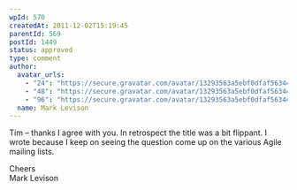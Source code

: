 ```yaml
---
wpId: 570
createdAt: 2011-12-02T15:19:45
parentId: 569
postId: 1449
status: approved
type: comment
author:
  avatar_urls:
    - "24": "https://secure.gravatar.com/avatar/13293563a5ebf0dfaf56344996d77811?s=24&d=mm&r=g"
    - "48": "https://secure.gravatar.com/avatar/13293563a5ebf0dfaf56344996d77811?s=48&d=mm&r=g"
    - "96": "https://secure.gravatar.com/avatar/13293563a5ebf0dfaf56344996d77811?s=96&d=mm&r=g"
  name: Mark Levison
---
```


Tim – thanks I agree with you. In retrospect the title was a bit flippant. I wrote because I keep on seeing the question come up on the various Agile mailing lists.

Cheers  
Mark Levison